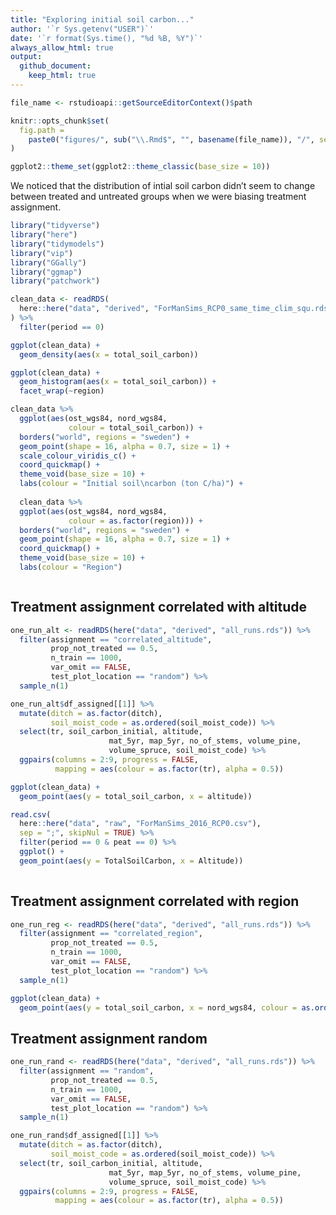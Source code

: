 ```yaml
---
title: "Exploring initial soil carbon..."
author: '`r Sys.getenv("USER")`'
date: '`r format(Sys.time(), "%d %B, %Y")`' 
always_allow_html: true
output: 
  github_document:
    keep_html: true
---
```

	
```r
file_name <- rstudioapi::getSourceEditorContext()$path

knitr::opts_chunk$set(
  fig.path =
    paste0("figures/", sub("\\.Rmd$", "", basename(file_name)), "/", sep = "")
)

ggplot2::theme_set(ggplot2::theme_classic(base_size = 10))
```

We noticed that the distribution of intial soil carbon didn't seem to change 
between treated and untreated groups when we were biasing treatment assignment.

```r
library("tidyverse")
library("here")
library("tidymodels")
library("vip")
library("GGally")
library("ggmap")
library("patchwork")
```

```r
clean_data <- readRDS(
  here::here("data", "derived", "ForManSims_RCP0_same_time_clim_squ.rds")
) %>% 
  filter(period == 0)

ggplot(clean_data) +
  geom_density(aes(x = total_soil_carbon))

ggplot(clean_data) +
  geom_histogram(aes(x = total_soil_carbon)) +
  facet_wrap(~region)

clean_data %>%
  ggplot(aes(ost_wgs84, nord_wgs84,
             colour = total_soil_carbon)) +
  borders("world", regions = "sweden") +
  geom_point(shape = 16, alpha = 0.7, size = 1) +
  scale_colour_viridis_c() +
  coord_quickmap() +
  theme_void(base_size = 10) +
  labs(colour = "Initial soil\ncarbon (ton C/ha)") +
  
  clean_data %>%
  ggplot(aes(ost_wgs84, nord_wgs84,
             colour = as.factor(region))) +
  borders("world", regions = "sweden") +
  geom_point(shape = 16, alpha = 0.7, size = 1) +
  coord_quickmap() +
  theme_void(base_size = 10) +
  labs(colour = "Region")



```

## Treatment assignment correlated with altitude

```r
one_run_alt <- readRDS(here("data", "derived", "all_runs.rds")) %>%
  filter(assignment == "correlated_altitude",
         prop_not_treated == 0.5,
         n_train == 1000,
         var_omit == FALSE,
         test_plot_location == "random") %>% 
  sample_n(1)

one_run_alt$df_assigned[[1]] %>% 
  mutate(ditch = as.factor(ditch),
         soil_moist_code = as.ordered(soil_moist_code)) %>% 
  select(tr, soil_carbon_initial, altitude,
                      mat_5yr, map_5yr, no_of_stems, volume_pine,
                      volume_spruce, soil_moist_code) %>% 
  ggpairs(columns = 2:9, progress = FALSE,
          mapping = aes(colour = as.factor(tr), alpha = 0.5))
```

```r
ggplot(clean_data) + 
  geom_point(aes(y = total_soil_carbon, x = altitude))

read.csv(
  here::here("data", "raw", "ForManSims_2016_RCP0.csv"),
  sep = ";", skipNul = TRUE) %>% 
  filter(period == 0 & peat == 0) %>% 
  ggplot() + 
  geom_point(aes(y = TotalSoilCarbon, x = Altitude))
  
```


## Treatment assignment correlated with region

```r
one_run_reg <- readRDS(here("data", "derived", "all_runs.rds")) %>%
  filter(assignment == "correlated_region",
         prop_not_treated == 0.5,
         n_train == 1000,
         var_omit == FALSE,
         test_plot_location == "random") %>% 
  sample_n(1)
```

```r
ggplot(clean_data) + 
  geom_point(aes(y = total_soil_carbon, x = nord_wgs84, colour = as.ordered(region)))
```

## Treatment assignment random

```r
one_run_rand <- readRDS(here("data", "derived", "all_runs.rds")) %>%
  filter(assignment == "random",
         prop_not_treated == 0.5,
         n_train == 1000,
         var_omit == FALSE,
         test_plot_location == "random") %>% 
  sample_n(1)

one_run_rand$df_assigned[[1]] %>% 
  mutate(ditch = as.factor(ditch),
         soil_moist_code = as.ordered(soil_moist_code)) %>% 
  select(tr, soil_carbon_initial, altitude,
                      mat_5yr, map_5yr, no_of_stems, volume_pine,
                      volume_spruce, soil_moist_code) %>% 
  ggpairs(columns = 2:9, progress = FALSE,
          mapping = aes(colour = as.factor(tr), alpha = 0.5))
```

